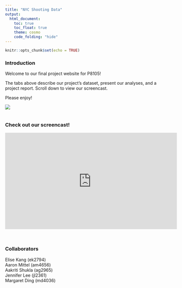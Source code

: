 ```yaml
---
title: "NYC Shooting Data"
output: 
  html_document:
    toc: true
    toc_float: true
    theme: cosmo
    code_folding: "hide"
---
```

 
```r
knitr::opts_chunk$set(echo = TRUE)
```
### Introduction
Welcome to our final project website for P8105! 
<br>

The tabs above describe our project’s dataset, present our analyses, and a project report. Scroll down to view our screencast. 

Please enjoy!
 
<img src="nycshootings.jpg">
<br>
<br>

### Check out our screencast!

<iframe width="560" height="315" src="https://www.youtube.com/embed/UkEK4q5dWDY" title="YouTube video player" frameborder="0" allow="accelerometer; autoplay; clipboard-write; encrypted-media; gyroscope; picture-in-picture" allowfullscreen></iframe>
<br>

### Collaborators
Elise Kang (ek2794) <br>
Aaron Mittel (am4656) <br>
Aakriti Shukla (ag2965) <br>
Jennifer Lee (jl2361) <br>
Margaret Ding (md4036) <br>